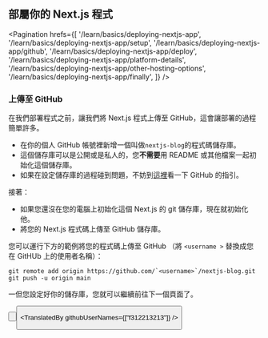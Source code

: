 
## 部屬你的 Next.js 程式
<Pagination
    hrefs={[
      '/learn/basics/deploying-nextjs-app',
      '/learn/basics/deploying-nextjs-app/setup',
      '/learn/basics/deploying-nextjs-app/github',
      '/learn/basics/deploying-nextjs-app/deploy',
      '/learn/basics/deploying-nextjs-app/platform-details',
      '/learn/basics/deploying-nextjs-app/other-hosting-options',
      '/learn/basics/deploying-nextjs-app/finally',
    ]}
/>

### 上傳至 GitHub

在我們部署程式之前，讓我們將 Next.js 程式上傳至 GitHub，這會讓部署的過程簡單許多。

- 在你的個人 GitHub 帳號裡新增一個叫做`nextjs-blog`的程式碼儲存庫。
- 這個儲存庫可以是公開或是私人的，您**不需要**用 README 或其他檔案一起初始化這個儲存庫。
- 如果在設定儲存庫的過程碰到問題，不妨到[這裡](https://help.github.com/en/github/getting-started-with-github/create-a-repo)看一下 GitHub 的指引。

接著：

- 如果您還沒在您的電腦上初始化這個 Next.js 的 git 儲存庫，現在就初始化他。
- 將您的 Next.js 程式碼上傳至 GitHub 儲存庫。

您可以運行下方的範例將您的程式碼上傳至 GitHub （將 `<username >` 替換成您在 GitHUb 上的使用者名稱）：

```shell
git remote add origin https://github.com/`<username>`/nextjs-blog.git
git push -u origin main
```

一但您設定好你的儲存庫，您就可以繼續前往下一個頁面了。

<Button
    content="返回 ←"
    url="/learn/basics/deploying-nextjs-app/setup"
    basicStyle="text-white bg-[#0070f3]"
    hoverStyle="hover:opacity-90"
/>

<Button
    content="下一個 →"
    url="/learn/basics/deploying-nextjs-app/deploy"
    basicStyle="text-white bg-[#0070f3]"
    hoverStyle="hover:opacity-90"
/>

<TranslatedBy githubUserNames={["f312213213"]} />
